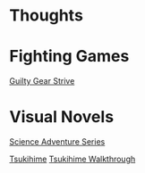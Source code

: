 = Thoughts =


= Fighting Games =
[[./games/fighting games/guilty gear strive/guilty gear strive.wiki|Guilty Gear Strive]]


= Visual Novels =
[[./games/vns/sci-adv.wiki|Science Adventure Series]]

[[./games/vns/tsukihime.wiki|Tsukihime]]
[[./games/walkthroughs/tsukihime-walkthrough.wiki|Tsukihime Walkthrough]]


